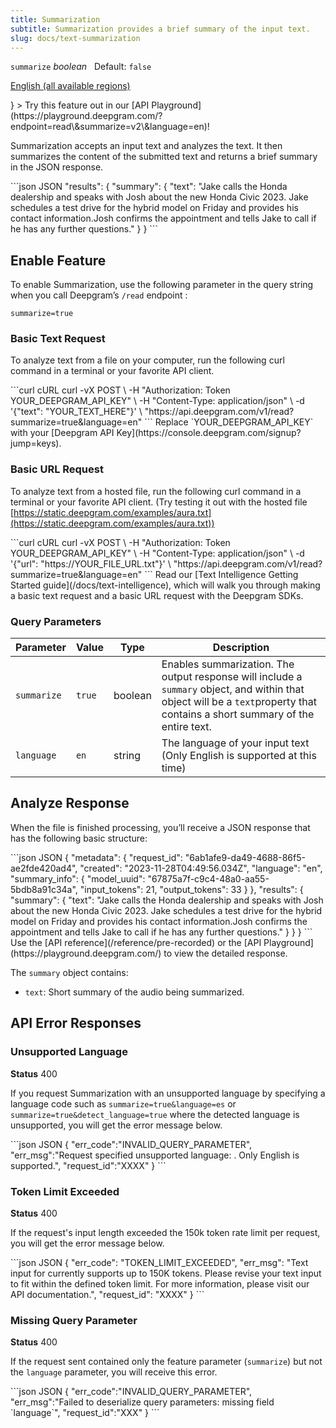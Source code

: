 ```yaml
---
title: Summarization
subtitle: Summarization provides a brief summary of the input text.
slug: docs/text-summarization
---
```



`summarize` *boolean*   Default: `false`

[English (all available regions)](/docs/models-languages-overview)

<div class="api-playground-call">
<Info
  icon={<img src="https://res.cloudinary.com/deepgram/image/upload/v1717523786/devex/codey-greeting_rekqe1.svg" alt="Deepgram API Playground"/>}
>
  Try this feature out in our [API Playground](https://playground.deepgram.com/?endpoint=read\&summarize=v2\&language=en)!
</Info>
</div>

Summarization accepts an input text and analyzes the text. It then summarizes the content of the submitted text and returns a brief summary in the JSON response.

<CodeGroup>
  ```json JSON
   "results": {
      "summary": {
        "text": "Jake calls the Honda dealership and speaks with Josh about the new Honda Civic 2023. Jake schedules a test drive for the hybrid model on Friday and provides his contact information.Josh confirms the appointment and tells Jake to call if he has any further questions."
      }
    }
  ```
</CodeGroup>

## Enable Feature

To enable Summarization, use the following parameter in the query string when you call Deepgram’s `/read` endpoint :

`summarize=true`

### Basic Text Request

To analyze text from a file on your computer, run the following curl command in a terminal or your favorite API client.

<CodeGroup>
  ```curl cURL
   curl -vX POST \
  	-H "Authorization: Token YOUR_DEEPGRAM_API_KEY" \
  	-H "Content-Type: application/json" \
  	-d '{"text": "YOUR_TEXT_HERE"}' \
  	"https://api.deepgram.com/v1/read?summarize=true&language=en"
  ```
</CodeGroup>

<Warning>
  Replace `YOUR_DEEPGRAM_API_KEY` with your [Deepgram API Key](https://console.deepgram.com/signup?jump=keys).
</Warning>

### Basic URL Request

To analyze text from a hosted file, run the following curl command in a terminal or your favorite API client. (Try testing it out with the hosted file [https://static.deepgram.com/examples/aura.txt](https://static.deepgram.com/examples/aura.txt))

<CodeGroup>
  ```curl cURL
  curl -vX POST \
   -H "Authorization: Token YOUR_DEEPGRAM_API_KEY" \
   -H "Content-Type: application/json" \
   -d '{"url": "https://YOUR_FILE_URL.txt"}' \
   "https://api.deepgram.com/v1/read?summarize=true&language=en"
  ```
</CodeGroup>

<Info>
  Read our [Text Intelligence Getting Started guide](/docs/text-intelligence), which will walk you through making a basic text request and a basic URL request with the Deepgram SDKs.
</Info>

### Query Parameters

| Parameter   | Value  | Type    | Description                                                                                                                                                                   |
| ----------- | ------ | ------- | ----------------------------------------------------------------------------------------------------------------------------------------------------------------------------- |
| `summarize` | `true` | boolean | Enables summarization. The output response will include a `summary` object, and within that object will be a `text`property that contains a short summary of the entire text. |
| `language`  | `en`   | string  | The language of your input text (Only English is supported at this time)                                                                                                      |

## Analyze Response

When the file is finished processing, you’ll receive a JSON response that has the following basic structure:

<CodeGroup>
  ```json JSON
  {
    "metadata": {
      "request_id": "6ab1afe9-da49-4688-86f5-ae2fde420ad4",
      "created": "2023-11-28T04:49:56.034Z",
      "language": "en",
      "summary_info": {
        "model_uuid": "67875a7f-c9c4-48a0-aa55-5bdb8a91c34a",
        "input_tokens": 21,
        "output_tokens": 33
      }
    },
    "results": {
      "summary": {
        "text": "Jake calls the Honda dealership and speaks with Josh about the new Honda Civic 2023. Jake schedules a test drive for the hybrid model on Friday and provides his contact information.Josh confirms the appointment and tells Jake to call if he has any further questions."
      }
    }
  }
  ```
</CodeGroup>

<Info>
  Use the [API reference](/reference/pre-recorded) or the [API Playground](https://playground.deepgram.com/) to view the detailed response.
</Info>

The `summary` object contains:

* `text`: Short summary of the audio being summarized.

## API Error Responses

### Unsupported Language

**Status** 400

If you request Summarization with an unsupported language by specifying a language code such as `summarize=true&language=es` or `summarize=true&detect_language=true` where the detected language is unsupported, you will get the error message below.

<CodeGroup>
  ```json JSON
  {
    "err_code":"INVALID_QUERY_PARAMETER",
    "err_msg":"Request specified unsupported language: <language_name>. Only English is supported.",
    "request_id":"XXXX"
  }
  ```
</CodeGroup>

### Token Limit Exceeded

**Status** 400

If the request's input length exceeded the 150k token rate limit per request, you will get the error message below.

<CodeGroup>
  ```json JSON
  {
    "err_code": "TOKEN_LIMIT_EXCEEDED",
    "err_msg": "Text input for <api_name> currently supports up to 150K tokens. Please revise your text input to fit within the defined token limit. For more information, please visit our API documentation.",
    "request_id": "XXXX"
  }
  ```
</CodeGroup>

### Missing Query Parameter

**Status** 400

If the request sent contained only the feature parameter (`summarize`) but not the `language` parameter, you will receive this error.

<CodeGroup>
  ```json JSON
  {
    "err_code":"INVALID_QUERY_PARAMETER",
    "err_msg":"Failed to deserialize query parameters: missing field `language`",
    "request_id":"XXX"
  }
  ```
</CodeGroup>
